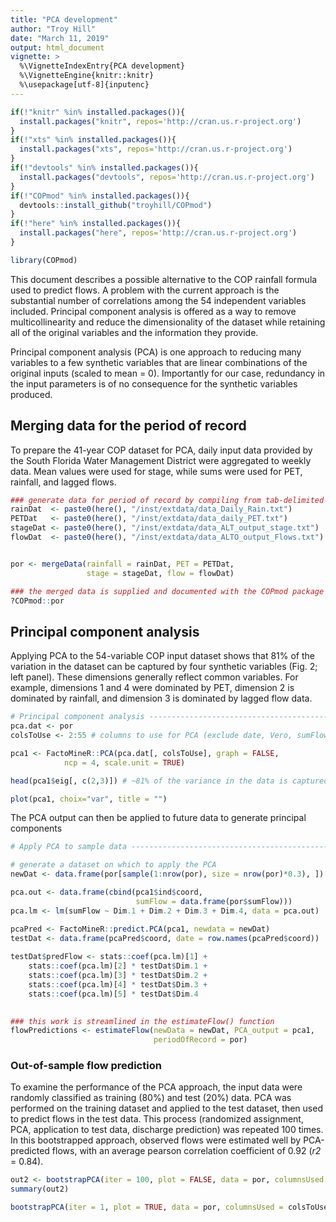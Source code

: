 ```yaml
---
title: "PCA development"
author: "Troy Hill"
date: "March 11, 2019"
output: html_document
vignette: >
  %\VignetteIndexEntry{PCA development}
  %\VignetteEngine{knitr::knitr}
  %\usepackage[utf-8]{inputenc}
---
```


```r
if(!"knitr" %in% installed.packages()){
  install.packages("knitr", repos='http://cran.us.r-project.org')
}
if(!"xts" %in% installed.packages()){
  install.packages("xts", repos='http://cran.us.r-project.org')
}
if(!"devtools" %in% installed.packages()){
  install.packages("devtools", repos='http://cran.us.r-project.org')
}
if(!"COPmod" %in% installed.packages()){
  devtools::install_github("troyhill/COPmod")
}
if(!"here" %in% installed.packages()){
  install.packages("here", repos='http://cran.us.r-project.org')
}

library(COPmod)

```

This document describes a possible alternative to the COP rainfall formula used to predict flows. A problem with the current approach is the substantial number of correlations among the 54 independent variables included. Principal component analysis is offered as a way to remove multicollinearity and reduce the dimensionality of the dataset while retaining all of the original variables and the information they provide. 

Principal component analysis (PCA) is one approach to reducing many variables to a few synthetic variables that are linear combinations of the original inputs (scaled to mean = 0). Importantly for our case, redundancy in the input parameters is of no consequence for the synthetic variables produced.


## Merging data for the period of record

To prepare the 41-year COP dataset for PCA, daily input data provided by the South Florida Water Management District were aggregated to weekly data. Mean values were used for stage, while sums were used for PET, rainfall, and lagged flows.



```r
### generate data for period of record by compiling from tab-delimited .txt files
rainDat  <- paste0(here(), "/inst/extdata/data_Daily_Rain.txt")
PETDat   <- paste0(here(), "/inst/extdata/data_daily_PET.txt")
stageDat <- paste0(here(), "/inst/extdata/data_ALT_output_stage.txt")
flowDat  <- paste0(here(), "/inst/extdata/data_ALTO_output_Flows.txt")


por <- mergeData(rainfall = rainDat, PET = PETDat, 
                 stage = stageDat, flow = flowDat)

### the merged data is supplied and documented with the COPmod package
?COPmod::por
```

## Principal component analysis
 
Applying PCA to the 54-variable COP input dataset shows that 81% of the variation in the dataset can be captured by four synthetic variables (Fig. 2; left panel). These dimensions generally reflect common variables. For example, dimensions 1 and 4 were dominated by PET, dimension 2 is dominated by rainfall, and dimension 3 is dominated by lagged flow data. 



```r
# Principal component analysis --------------------------------------------
pca.dat <- por
colsToUse <- 2:55 # columns to use for PCA (exclude date, Vero, sumFlow)

pca1 <- FactoMineR::PCA(pca.dat[, colsToUse], graph = FALSE,
            ncp = 4, scale.unit = TRUE) 

head(pca1$eig[, c(2,3)]) # ~81% of the variance in the data is captured in the first four principal components

```


```r

plot(pca1, choix="var", title = "")
```


The PCA output can then be applied to future data to generate principal components


```r
# Apply PCA to sample data --------------------------------------------

# generate a dataset on which to apply the PCA
newDat <- data.frame(por[sample(1:nrow(por), size = nrow(por)*0.3), ])

pca.out <- data.frame(cbind(pca1$ind$coord, 
                            sumFlow = data.frame(por$sumFlow)))
pca.lm <- lm(sumFlow ~ Dim.1 + Dim.2 + Dim.3 + Dim.4, data = pca.out)

pcaPred <- FactoMineR::predict.PCA(pca1, newdata = newDat)
testDat <- data.frame(pcaPred$coord, date = row.names(pcaPred$coord))
  
testDat$predFlow <- stats::coef(pca.lm)[1] + 
    stats::coef(pca.lm)[2] * testDat$Dim.1 + 
    stats::coef(pca.lm)[3] * testDat$Dim.2 + 
    stats::coef(pca.lm)[4] * testDat$Dim.3 +  
    stats::coef(pca.lm)[5] * testDat$Dim.4
  

### this work is streamlined in the estimateFlow() function
flowPredictions <- estimateFlow(newData = newDat, PCA_output = pca1, 
                                periodOfRecord = por)

```


### Out-of-sample flow prediction


To examine the performance of the PCA approach, the input data were randomly classified as training (80%) and test (20%) data. PCA was performed on the training dataset and applied to the test dataset, then used to predict flows in the test data. This process (randomized assignment, PCA, application to test data, discharge prediction) was repeated 100 times. In this bootstrapped approach, observed flows were estimated well by PCA-predicted flows, with an average pearson correlation coefficient of 0.92 (*r2* = 0.84).


```r
out2 <- bootstrapPCA(iter = 100, plot = FALSE, data = por, columnsUsed = colsToUse)
summary(out2)
```


```r
bootstrapPCA(iter = 1, plot = TRUE, data = por, columnsUsed = colsToUse)
```
